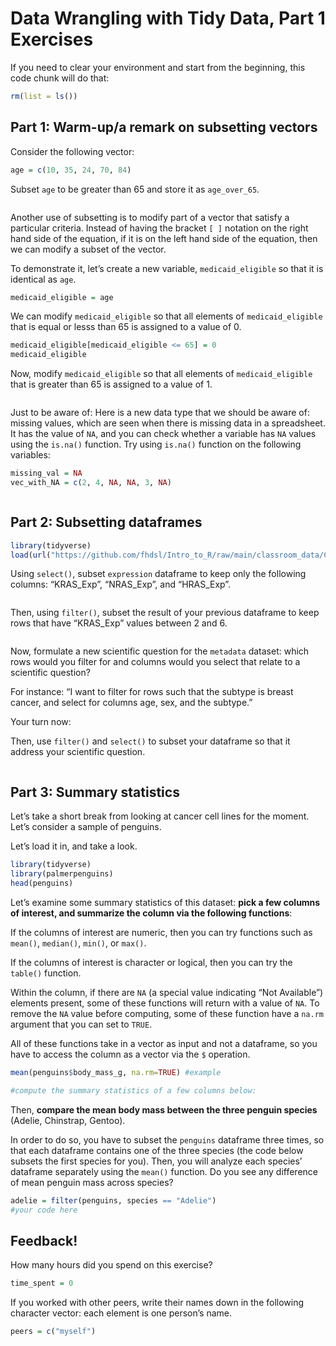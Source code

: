 # Data Wrangling with Tidy Data, Part 1 Exercises

If you need to clear your environment and start from the beginning, this code chunk will do that:

```r
rm(list = ls())
```

## Part 1: Warm-up/a remark on subsetting vectors

Consider the following vector:

```r
age = c(10, 35, 24, 70, 84)
```

Subset `age` to be greater than 65 and store it as `age_over_65`.

```r

```

Another use of subsetting is to modify part of a vector that satisfy a particular criteria. Instead of having the bracket `[ ]` notation on the right hand side of the equation, if it is on the left hand side of the equation, then we can modify a subset of the vector.

To demonstrate it, let's create a new variable, `medicaid_eligible` so that it is identical as `age`.

```r
medicaid_eligible = age
```

We can modify `medicaid_eligible` so that all elements of `medicaid_eligible` that is equal or lesss than 65 is assigned to a value of 0.

```r
medicaid_eligible[medicaid_eligible <= 65] = 0
medicaid_eligible
```

Now, modify `medicaid_eligible` so that all elements of `medicaid_eligible` that is greater than 65 is assigned to a value of 1.

```r

```

Just to be aware of: Here is a new data type that we should be aware of: missing values, which are seen when there is missing data in a spreadsheet. It has the value of `NA`, and you can check whether a variable has `NA` values using the `is.na()` function. Try using `is.na()` function on the following variables:

```r
missing_val = NA
vec_with_NA = c(2, 4, NA, NA, 3, NA)
```

```r

```

## Part 2: Subsetting dataframes

```r
library(tidyverse)
load(url("https://github.com/fhdsl/Intro_to_R/raw/main/classroom_data/CCLE.RData"))
```

Using `select()`, subset `expression` dataframe to keep only the following columns: "KRAS_Exp", "NRAS_Exp", and "HRAS_Exp".

```r

```

Then, using `filter()`, subset the result of your previous dataframe to keep rows that have "KRAS_Exp" values between 2 and 6.

```r

```

Now, formulate a new scientific question for the `metadata` dataset: which rows would you filter for and columns would you select that relate to a scientific question?

For instance: "I want to filter for rows such that the subtype is breast cancer, and select for columns age, sex, and the subtype."

Your turn now:

Then, use `filter()` and `select()` to subset your dataframe so that it address your scientific question.

```r

```

## Part 3: Summary statistics

Let's take a short break from looking at cancer cell lines for the moment. Let's consider a sample of penguins.

Let's load it in, and take a look.

```r
library(tidyverse)
library(palmerpenguins)
head(penguins)
```

Let's examine some summary statistics of this dataset: **pick a few columns of interest, and summarize the column via the following functions**:

If the columns of interest are numeric, then you can try functions such as `mean()`, `median()`, `min()`, or `max()`.

If the columns of interest is character or logical, then you can try the `table()` function.

Within the column, if there are `NA` (a special value indicating "Not Available") elements present, some of these functions will return with a value of `NA`. To remove the `NA` value before computing, some of these function have a `na.rm` argument that you can set to `TRUE`.

All of these functions take in a vector as input and not a dataframe, so you have to access the column as a vector via the `$` operation.

```r
mean(penguins$body_mass_g, na.rm=TRUE) #example

#compute the summary statistics of a few columns below:

```

Then, **compare the mean body mass between the three penguin species** (Adelie, Chinstrap, Gentoo).

In order to do so, you have to subset the `penguins` dataframe three times, so that each dataframe contains one of the three species (the code below subsets the first species for you). Then, you will analyze each species' dataframe separately using the `mean()` function. Do you see any difference of mean penguin mass across species?

```r
adelie = filter(penguins, species == "Adelie")
#your code here

```

## Feedback!

How many hours did you spend on this exercise?

```r
time_spent = 0 
```

If you worked with other peers, write their names down in the following character vector: each element is one person's name.

```r
peers = c("myself")
```

